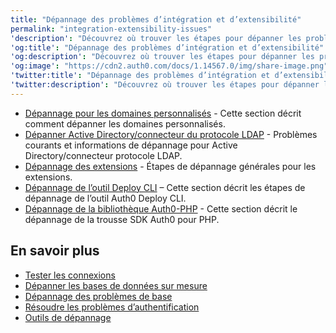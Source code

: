 ---
title: "Dépannage des problèmes d’intégration et d’extensibilité"
permalink: "integration-extensibility-issues"
'description': "Découvrez où trouver les étapes pour dépanner les problèmes d’intégration et d’extensibilité comme les connexions partenaires, « Connexion avec Apple », les domaines et les bases de données personnalisés,  l’outil Deploy CLI, et les extensions."
'og:title': "Dépannage des problèmes d’intégration et d’extensibilité"
'og:description': "Découvrez où trouver les étapes pour dépanner les problèmes d’intégration et d’extensibilité comme les connexions partenaires, « Connexion avec Apple », les domaines et les bases de données personnalisés,  l’outil Deploy CLI, et les extensions."
'og:image': "https://cdn2.auth0.com/docs/1.14567.0/img/share-image.png"
'twitter:title': "Dépannage des problèmes d’intégration et d’extensibilité"
'twitter:description': "Découvrez où trouver les étapes pour dépanner les problèmes d’intégration et d’extensibilité comme les connexions partenaires, « Connexion avec Apple », les domaines et les bases de données personnalisés,  l’outil Deploy CLI, et les extensions."
---

* [Dépannage pour les domaines personnalisés](/docs/fr-ca/troubleshoot/integration-extensibility-issues/troubleshoot-custom-domains) - Cette section décrit comment dépanner les domaines personnalisés.
* [Dépanner Active Directory/connecteur du protocole LDAP](/docs/fr-ca/troubleshoot/integration-extensibility-issues/troubleshoot-ad-ldap-connector) - Problèmes courants et informations de dépannage pour Active Directory/connecteur protocole LDAP.
* [Dépannage des extensions](/docs/fr-ca/troubleshoot/integration-extensibility-issues/troubleshoot-extensions) - Étapes de dépannage générales pour les extensions.
* [Dépannage de l’outil Deploy CLI](/docs/fr-ca/troubleshoot/integration-extensibility-issues/troubleshoot-the-deploy-cli-tool) – Cette section décrit les étapes de dépannage de l’outil Auth0 Deploy CLI.
* [Dépannage de la bibliothèque Auth0-PHP](/docs/fr-ca/libraries/auth0-php/troubleshoot-auth0-php-library) - Cette section décrit le dépannage de la trousse SDK Auth0 pour PHP.

## En savoir plus

* [Tester les connexions](/docs/fr-ca/authenticate/identity-providers/test-connections)
* [Dépanner les bases de données sur mesure](/docs/fr-ca/authenticate/database-connections/custom-db/error-handling)
* [Dépannage des problèmes de base](/docs/fr-ca/troubleshoot/basic-issues)
* [Résoudre les problèmes d’authentification](/docs/fr-ca/troubleshoot/authentication-issues)
* [Outils de dépannage](/docs/fr-ca/troubleshoot/troubleshooting-tools)